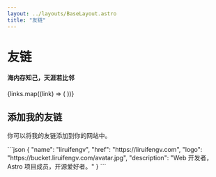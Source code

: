```yaml
---
layout: ../layouts/BaseLayout.astro
title: "友链"
---
```



<main class="max-w-7xl mx-auto px-4 py-8">
  <h1 class="text-3xl font-bold text-center mb-8">友链</h1>
  <h4 class="text-lg text-center font-semibold mb-4 text-accent-regular">海内存知己，天涯若比邻</h4>
  <section class="mb-12">
    <div class="grid grid-cols-1 sm:grid-cols-2 lg:grid-cols-3 gap-4">
      {links.map((link) => (
        <LinkItem name={link.name} href={link.href} logo={link.logo} description={link.description} />
      ))}
    </div>
  </section>
</main>

<div class="w-full max-w-3xl mx-auto p-4  rounded-lg mb-8">
  <h2 class="text-2xl font-bold mb-4 text-center">添加我的友链</h2>
  <p class="text-lg mb-4 text-center">你可以将我的友链添加到你的网站中。</p>
  ```json
    {
      "name": "liruifengv",
      "href": "https://liruifengv.com",
      "logo": "https://bucket.liruifengv.com/avatar.jpg",
      "description": "Web 开发者，Astro 项目成员，开源爱好者。"
    }
  ```
</div>
